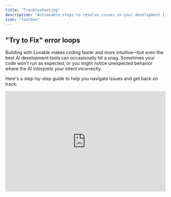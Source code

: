 ```yaml
---
title: "Troubleshooting"
description: "Actionable steps to resolve issues in your development lifecycle."
icon: "toolbox"
---
```


## "Try to Fix" error loops

Building with Lovable makes coding faster and more intuitive—but even the best AI development tools can occasionally hit a snag. Sometimes your code won't run as expected, or you might notice unexpected behavior where the AI interprets your intent incorrectly.

Here's a step-by-step guide to help you navigate issues and get back on track:

<iframe width="100%" height="315" src="https://www.youtube.com/embed/0W8bsbHh2p8?si=p4kWhkdu0PEbgGXm" title="YouTube video player" frameborder="0" allow="accelerometer; autoplay; clipboard-write; encrypted-media; gyroscope; picture-in-picture; web-share" referrerpolicy="strict-origin-when-cross-origin" allowfullscreen />

<Steps>
  <Step title="Use the Try to Fix Button First">
    Click the **Try to Fix** button when an error shows up. Lovable will scan your logs, detect the issue, and attempt a quick fix. It's your fastest first move. If that doesn't work, it's time to dig deeper.
  </Step>
  <Step title="Diagnose Unexpected Behavior">
    Your code may run without errors but not behave as intended. That's **unexpected behavior**—harder to spot and harder to fix. Try this:

    - **Review your original prompt** to confirm your instructions.
    - **Break it down**: Check individual components and logic.
    - **Add visuals**: Use screenshots to clarify what went wrong.
  </Step>
  <Step title="Write More Effective Prompts">
    Clear, structured prompts lead to better results. Use this format:

    1. **Project Overview** – What are you building?
    2. **Page Structure** – List key pages/components.
    3. **Navigation Logic** – Describe user flow.
    4. **Visual Aids** – Upload wireframes or screenshots.
    5. **Implementation Steps** – Lay out the build order.
  </Step>
  <Step title="Build in Logical Order">
    Structure matters. Follow this recommended flow:

    1. Create layout and pages.
    2. Connect Supabase or your backend.
    3. Set up authentication and user roles.
    4. Plan and organize feature logic.
    5. Prompt Lovable to implement features.
  </Step>
  <Step title="Use Chat-Only Mode for Clarity">
    When unsure, switch to **Chat-Only Mode**:

    - Ask Lovable to **analyze your project state**.
    - Request a **recap of attempted solutions**.
    - Prompt for **new directions** to solve persistent problems.
  </Step>
  <Step title="If You're Still Stuck: Advanced Tactics">
    Still no luck? Try this:

    - **Be exact** – Describe the bug and your expectations clearly.
    - **Use images** – Screenshots or videos help illustrate problems.
    - **Ask directly** – "What else can we try?"
    - **Rollback** – Restore to a working version and rebuild incrementally.
  </Step>
</Steps>

## What's Going Wrong? Common Troubleshooting Areas

Troubleshooting generally falls into these categories:

1. **UI or Layout Glitches**
2. **API or Backend Issues**
3. **Prompt Misinterpretations**
4. **AI Unresponsiveness or Misbehavior**
5. **Platform or Integration Errors**

Use the accordions below to identify specific issues and actions:

### General issues

<AccordionGroup>
  <Accordion title="Need a fast diagnosis?">
    Jump into Chat-Only Mode and type: "Something's off. Can you walk me through what's happening and what you've tried?"
  </Accordion>
  <Accordion title="UI or Layout Problems">
    - Check component hierarchy and styles.
    - Use screenshots to explain visual bugs.
    - Prompt Lovable with: "Why is this element misaligned? Fix it."
  </Accordion>
  <Accordion title="API & Backend Issues">
    - Ensure your API schema is current.
    - Validate environment variables and credentials.
    - Ask Lovable: "What methods are being used in this call?"
  </Accordion>
  <Accordion title="When completely stuck">
    - Prompt: "Take a step back. Analyze the error and suggest a different approach."
    - Break the task into smaller parts.
    - Use the revert button if errors persist.
  </Accordion>
  <Accordion title="Loading errors">
    This should not happen. 

    #### **Common Loading Issues**

    - **Infinite loading:** The project gets stuck in a loading state
    - **Preview not updating:** Changes don't appear in the preview window
    - **Error screen:** Red error messages appear instead of your app
    - **Blank screen:** The preview window shows nothing

    #### **Troubleshooting Steps**

    1. Refresh the browser window and try again
    2. Check for console errors (use Dev Mode)
    3. Look for syntax errors in your code
    4. Check if your app has an infinite loop
    5. Ensure your index file exports a valid React component
    6. Make sure your app has a proper routing configuration

    **Quick fix for blank screens:**

    <Info>
      Often, a blank screen is caused by an error in your root component or routing configuration. Check for errors in your console and fix any syntax or import issues.
    </Info>
    Please report it to the support team.
  </Accordion>
  <Accordion title="Code sandbox error">
    This should not happen. Please report it to the support team.
  </Accordion>
  <Accordion title="Not found preview or spinning up sandbox">
    Try a hard refresh. If unresolved, contact support.
  </Accordion>
  <Accordion title="Message count exceeded">
    #### **About Message Count Limits**

    Lovable's free tier has a message limit. When you exceed this limit, you'll need to upgrade or wait for the next cycle.

    #### **Solutions**

    - Upgrade to a paid plan for increased message allowance
    - Wait until your message count resets for the next period
    - Optimize your prompts to be more efficient (fewer but more specific requests)
    - Use the "Continue working on this" button instead of starting new messages

    **Pro tip: Build errors don't count toward your message limit\!**

    When Lovable encounters a build error in your project, that message won't be counted against your limits.
  </Accordion>
  <Accordion title="Build Failures">
    #### **Common Build Errors**

    - **Module not found:** Missing imports or incorrect file paths
    - **Syntax errors:** Invalid JavaScript or TypeScript code
    - **Type errors:** Type mismatches in TypeScript
    - **Dependency conflicts:** Incompatible package versions
    - **Memory issues:** Build process exceeds available memory

    #### **How to Fix Build Failures**

    1. Read the error message carefully to identify the root cause
    2. Check file paths and import statements for typos
    3. Verify that all required dependencies are installed
    4. Ensure TypeScript types are correct
    5. Look for missing closing tags in JSX
    6. Check for circular dependencies
    7. Simplify complex components that might cause memory issues

    **Build debugging tip:**

    <Tip>
      When you encounter a build error, try to isolate the problem by commenting out sections of code and gradually adding them back until you identify the problematic part.
    </Tip>
  </Accordion>
  <Accordion title="Typescript Errors">
    #### **Common TypeScript Errors**

    - **Type 'X' is not assignable to type 'Y'**
    - **Property 'X' does not exist on type 'Y'**
    - **Cannot find name 'X'**
    - **No overload matches this call**
    - **Type 'X' is missing the following properties from type 'Y'**

    #### **Fixing TypeScript Errors**

    1. Understand the expected type from the error message
    2. Check your variable types against interface or type definitions
    3. Use proper type assertions when needed (but avoid `any`)
    4. Create or update interface definitions for your data structures
    5. Use TypeScript's utility types like `Partial<T>` or `Pick<T, K>`
    6. Ensure imported types are accessible and correctly referenced

    #### **TypeScript Tips**

    - Use explicit return types for functions to catch errors early
    - Prefer interfaces for object types that can be extended
    - Use type aliases for complex types or unions
    - Avoid using `any` as it defeats the purpose of TypeScript
    - Consider using `unknown` instead of `any` for better type safety
  </Accordion>
  <Accordion title="React & JSX Errors">
    #### **Common React & JSX Errors**

    - **Adjacent JSX elements must be wrapped in an enclosing tag**
    - **React Hook "X" is called conditionally**
    - **Invalid hook call**
    - **Each child in a list should have a unique "key" prop**
    - **Cannot update a component while rendering a different component**
    - **Too many re-renders**

    #### **How to Fix React & JSX Errors**

    1. Wrap adjacent JSX elements in a fragment (`<></>`)
    2. Don't call hooks inside conditions, loops, or nested functions
    3. Ensure hooks are only called in React function components or custom hooks
    4. Add unique keys to elements in lists (not just index when possible)
    5. Move state updates out of render functions and into event handlers or effects
    6. Use callback functions in setState to avoid infinite render loops
    7. Check for missing closing tags in JSX elements

    **React debugging tip:**

    <Tip>
      When you see "Too many re-renders", look for event handlers that might be triggering state updates during render. Also check dependencies in useEffect hooks for potential infinite loops.
    </Tip>
  </Accordion>
  <Accordion title="Dependency Issues">
    #### **Common Dependency Problems**

    - **Module not found:** Package not installed or import path incorrect
    - **Version conflicts:** Incompatible versions of related packages
    - **Peer dependency warnings:** Missing or incompatible peer dependencies
    - **Duplicate packages:** Multiple versions of the same package
    - **Build errors:** Package doesn't support your environment

    #### **Solutions for Dependency Issues**

    1. Install missing packages using the `<lov-add-dependency>` command
    2. Check for typos in import statements
    3. Verify the package name and version in package.json
    4. Install peer dependencies when prompted
    5. Check for compatibility with your React and TypeScript versions
    6. Look for alternative packages if one doesn't work well

    #### **Working with shadcn/ui**

    Lovable comes with shadcn/ui pre-installed. Remember that:

    - shadcn/ui components are imported from `@/components/ui/`
    - You can use all components in the shadcn/ui documentation
    - Don't modify the shadcn/ui component files directly
    - Create wrapper components if you need custom behavior
  </Accordion>
  <Accordion title="Page Navigation">
    #### **Common Navigation Problems**

    - **Page not found:** Routes not properly configured
    - **Navigation fails:** Links not working correctly
    - **Full page reloads:** Using `<a>` instead of React Router's `<Link>`
    - **Parameters not accessible:** Route params not being extracted
    - **Nested routes issues:** Problems with nested route definitions

    #### **How to Fix Navigation Issues**

    1. Verify that all routes are correctly defined in your router configuration
    2. Use `<Link>` from react-router-dom instead of `<a>` tags
    3. Check path spellings in your route definitions
    4. For dynamic routes, ensure parameters are correctly defined with `:paramName`
    5. Use `useParams()` to access route parameters
    6. For programmatic navigation, use `useNavigate()` hook

    #### **Navigation Best Practices**

    - Organize routes logically based on your application structure
    - Consider using lazy loading for routes to improve performance
    - Add proper error handling for invalid routes (404 pages)
    - Use `useLocation()` to read query parameters
    - Implement route guards for protected routes if needed
  </Accordion>
</AccordionGroup>

### AI Reliability

<AccordionGroup>
  <Accordion title="Avoiding AI mistakes in prompt engineering">
    - Keep prompts clear and structured.
    - Use reverse meta prompting.
    - Test in Chat-Only Mode before applying big changes.
  </Accordion>
  <Accordion title="AI not responding">
    This shouldn't happen. Please report it to the support team.
  </Accordion>
  <Accordion title="Persistent Fix error loops">
    Adjust your prompt to help the AI understand your goal or ask for step-by-step debugging help.
  </Accordion>
  <Accordion title="Refactor broke everything">
    Make small, incremental changes. If the issue persists, roll back to a stable version or debug in chat.
  </Accordion>
  <Accordion title="Error loops, hallucinations, or broken logic">
    Revert to a stable version and provide more context in your next prompt. Use visual editor or attach a knowledge file.
  </Accordion>
  <Accordion title="AI not doing changes">
    The AI might be editing the wrong files or misinterpreting. Be very specific or edit manually.
  </Accordion>
  <Accordion title="Chat mode not responding or incomplete">
    This was fixed by engineering. Please report if it happens again.
  </Accordion>
  <Accordion title="Unexpected Crashes, Errors, or Loops">
    - Don't retry the same prompt. Simplify or rephrase.
    - Ask: "What fixes have we already tried?"
    - Rebuild from a previous working state.
  </Accordion>
</AccordionGroup>

### Core functionalities

<AccordionGroup>
  <Accordion title="Preview is white">
    - Likely a runtime error. Check browser console logs.
    - Use chat to troubleshoot.
    - Try a hard refresh or revert.
  </Accordion>
  <Accordion title="Rollback fails">
    Report to the support team if you can't revert your project.
  </Accordion>
  <Accordion title="Unpublish or deactivate projects">
    This action isn't currently supported.
  </Accordion>
  <Accordion title="Kicked out of project">
    This issue has been resolved. Report it if it recurs.
  </Accordion>
  <Accordion title="Remix doesn't work (no Supabase connection)">
    Shouldn't happen. Contact support.
  </Accordion>
  <Accordion title="Loading profile error">
    Shouldn't happen. Report to the support team.
  </Accordion>
  <Accordion title="Email unsubscribe not working">
    This is a serious issue likely related to our email provider. Contact support immediately.
  </Accordion>
  <Accordion title="Unexpected logout or access loss">
    Reach out to support directly.
  </Accordion>
  <Accordion title="Challenges with larger projects">
    - Break up large changes into smaller steps.
    - Restart your browser if it slows down.
    - If it persists, report your use case to support.
  </Accordion>
  <Accordion title="Console Access">
    #### **Using the Console for Debugging**

    - **Accessing the console:** Right-click → Inspect → Console tab
    - **Viewing errors:** Red error messages in the console
    - **Adding console logs:** Use `console.log()`, `console.error()`, etc.
    - **Filtering messages:** Use the dropdown filters in the console panel

    #### **Effective Console Debugging**

    1. Log variable values at different points in your code
    2. Use `console.table()` for displaying arrays or objects
    3. Group related logs with `console.group()` and `console.groupEnd()`
    4. Use `console.trace()` to show the call stack
    5. Set breakpoints by clicking line numbers in the Sources tab
    6. Watch expressions by adding them in the Watch panel

    #### **Console Tips for React**

    - Install React Developer Tools for component inspection
    - Log component props and state to debug rendering issues
    - Use conditional breakpoints for specific scenarios
    - Check for React-specific warnings and errors
    - Monitor network requests in the Network tab

    **Debugging Tip:**

    Use `console.log({variableName})` instead of `console.log(variableName)` to see both the variable name and value in the console.
  </Accordion>
  <Accordion title="Memory Issues">
    #### **Common Memory Problems**

    - **Memory leaks:** Resources not being properly released
    - **High CPU usage:** Excessive processing or infinite loops
    - **Slow performance:** Inefficient code or large data structures
    - **Page crashes:** Out of memory errors
    - **Growing memory usage:** Memory increasing over time

    #### **Identifying Memory Issues**

    1. Use Chrome DevTools Memory tab to create heap snapshots
    2. Monitor memory usage in Performance tab
    3. Look for components that don't unmount properly
    4. Check for event listeners that aren't removed
    5. Identify large data structures that could be optimized

    #### **Fixing Memory Leaks**

    - Clean up event listeners in `useEffect` return functions
    - Cancel fetch requests when components unmount
    - Unsubscribe from subscriptions (observables, WebSockets)
    - Clear intervals and timeouts when no longer needed
    - Avoid creating functions inside render that create closures over large data
    - Use `useMemo` and `useCallback` to prevent unnecessary recreations

    **Memory optimization tip:**

    <Tip>
      For large lists, consider implementing virtualization (using libraries like react-window or react-virtualized) to render only visible items instead of the entire list at once.
    </Tip>
  </Accordion>
  <Accordion title="Browser Compatibility">
    #### **Common Browser Compatibility Issues**

    - **Different rendering:** CSS behaves differently across browsers
    - **Missing features:** Modern JavaScript features not supported in older browsers
    - **Browser-specific bugs:** Issues unique to certain browsers
    - **Mobile quirks:** Problems specific to mobile browsers
    - **Input handling differences:** Form elements behave differently

    #### **Ensuring Cross-Browser Compatibility**

    1. Use Babel to transpile modern JavaScript for older browsers
    2. Include polyfills for missing browser features
    3. Leverage CSS prefixes or use a tool like Autoprefixer
    4. Test on multiple browsers (Chrome, Firefox, Safari, Edge)
    5. Use feature detection instead of browser detection
    6. Follow web standards and avoid browser-specific hacks

    #### **Tools for Browser Compatibility**

    - [**caniuse.com**](http://caniuse.com)**:** Check feature support across browsers
    - **BrowserStack:** Test on multiple browsers and devices
    - **Autoprefixer:** Automatically add vendor prefixes to CSS
    - **@babel/preset-env:** Target specific browser versions
    - **core-js:** Polyfills for modern JavaScript features

    <Tip>
      Instead of supporting very old browsers, consider implementing a browser detection system that shows a friendly message to users on unsupported browsers, directing them to upgrade.
    </Tip>
  </Accordion>
  <Accordion title="Infinite Re-render Loops">
    #### **Common Causes of Infinite Loops**

    - **Missing dependency array:** `useEffect` without dependencies
    - **State updates in render:** Calling setState during render phase
    - **State updates in useEffect:** Without proper dependency control
    - **Mutable references:** Modifying objects or arrays directly
    - **Props changing in parent:** Child component updates causing parent re-renders

    #### **How to Fix Infinite Loops**

    1. Ensure `useEffect` has a proper dependency array
    2. Use `useCallback` for functions passed as props
    3. Add conditional checks before setting state
    4. Use functional updates for state based on previous values
    5. Check for object/array stability with `useMemo`
    6. Use `React.memo` to prevent unnecessary re-renders

    #### **Debugging Infinite Loops**

    - Add console logs to track component renders
    - Use React DevTools to profile renders
    - Check for "Maximum update depth exceeded" error messages
    - Set breakpoints in Chrome DevTools
    - Look for rapidly increasing memory usage

    **Common infinite loop pattern:**

    `useEffect(() => { setData(newData); // This will cause a re-render }, [someValue]); // If someValue changes on every render, you get an infinite loop`
  </Accordion>
  <Accordion title="Responsive Design Problems">
    #### **Common Responsive Design Challenges**

    - **Layout breaks on mobile:** Elements overlap or overflow
    - **Text scaling issues:** Font sizes too large or small on different screens
    - **Image sizing problems:** Images not properly scaling
    - **Touch targets too small:** Buttons or links difficult to tap on mobile
    - **Content overflow:** Content extending beyond viewport
    - **Media query issues:** Breakpoints not working as expected

    #### **Responsive Design Best Practices**

    1. Use mobile-first approach (design for mobile, then expand)
    2. Implement fluid layouts with flexbox and grid
    3. Use relative units (%, em, rem) instead of fixed pixels
    4. Set appropriate viewport meta tag
    5. Test designs across multiple screen sizes
    6. Use responsive images with proper sizing
    7. Ensure touch targets are at least 44x44px for mobile

    #### **Tailwind CSS for Responsive Design**

    Tailwind makes responsive design easier with its breakpoint prefixes:

    - `sm:` - small screens (640px and up)
    - `md:` - medium screens (768px and up)
    - `lg:` - large screens (1024px and up)
    - `xl:` - extra large screens (1280px and up)
    - `2xl:` - 2x extra large screens (1536px and up)

    Example of responsive layout with Tailwind:

    ```
    <div className="grid grid-cols-1 md:grid-cols-2 lg:grid-cols-3 gap-4">
      <div className="p-4 bg-white rounded shadow">Item 1</div>
      <div className="p-4 bg-white rounded shadow">Item 2</div>
      <div className="p-4 bg-white rounded shadow">Item 3</div>
    </div>
    ```

    <Tip>
      Use Chrome DevTools Device Mode (toggle device toolbar) to quickly test your design on different device sizes and orientations.
    </Tip>
  </Accordion>
</AccordionGroup>

### Domain Issues

<AccordionGroup>
  <Accordion title="Custom Domain Setup">
    To connect your custom domain to your Lovable app:

    1. Navigate to Project → Settings → Domains in Lovable
    2. Click "Add Domain" and enter your domain name
    3. Update your DNS settings as instructed
    4. Wait for DNS propagation (can take up to 48 hours)

    <Info>
      Custom domain functionality requires a paid Lovable plan.
    </Info>
  </Accordion>
  <Accordion title="DNS Configuration">
    Example DNS settings for your domain registrar:

    ```
    # For apex domain (example.com):
    Type: A
    Name: @
    Value: 76.76.21.21
    
    # For www subdomain:
    Type: CNAME
    Name: www
    Value: yourapp.lovable.app
    ```

    #### **DNS Settings Explanation:**

    - **A Record:** Points your root domain to Lovable's IP address
    - **CNAME Record:** Creates an alias from www to your Lovable app
    - **TTL (Time-to-Live):** Set to 3600 (1 hour) or lower for faster propagation

    #### **DNS Verification:**

    To verify your DNS settings are correct, you can use:

    - [**<u>DNSChecker.org</u>**](https://dnschecker.org/)
    - [**<u>MXToolbox</u>**](https://mxtoolbox.com/)
    - Command line: `dig example.com` or `nslookup example.com`
  </Accordion>
  <Accordion title="Common Domain Issues">
    If your custom domain isn't working:

    - Verify DNS settings are configured exactly as specified
    - Check if your domain has DNSSEC enabled (might cause issues)
    - Use a DNS lookup tool to verify your records have propagated
    - Clear your browser cache or try in incognito mode
    - Wait at least 24-48 hours for DNS changes to fully propagate
    - Ensure your domain is properly verified in the Lovable dashboard
    - Check if your domain registrar has extra security features blocking the transfer

    #### **Troubleshooting Steps:**

    1. Verify your domain is active and not expired
    2. Check for conflicting DNS records
    3. Temporarily disable DNSSEC if you're having issues
    4. Ensure no domain forwarding is enabled at your registrar
    5. Try accessing your site from a different network
  </Accordion>
  <Accordion title="SSL Certificate Issues">
    Lovable automatically provisions SSL certificates for custom domains. If you're experiencing SSL issues:

    - Ensure your DNS is properly configured
    - Check if your domain has CAA records that might restrict certificate issuance
    - Wait up to 24 hours for the certificate to be issued
    - Verify your browser isn't caching an old certificate
    - Check for certificate transparency logs to see if a certificate was issued
    - Contact Lovable support if issues persist

    #### **Common SSL Errors:**

    - **ERR_CERT_COMMON_NAME_INVALID:** Domain doesn't match certificate
    - **ERR_CERT_AUTHORITY_INVALID:** Certificate not trusted by browser
    - **SEC_ERROR_UNKNOWN_ISSUER:** Certificate issuer unknown
    - **SSL_ERROR_BAD_CERT_DOMAIN:** Domain doesn't match certificate

    <Info>
      \*\*SSL Security Note: \*\*Lovable uses Let's Encrypt to provision SSL certificates. These certificates are valid for 90 days and are automatically renewed.
    </Info>
  </Accordion>
  <Accordion title="Working with Subdomains">
    To set up subdomains for your Lovable app:

    #### **Option 1: Direct Subdomain Configuration**

    1. Navigate to Project → Settings → Domains
    2. Click "Add Domain" and enter your subdomain (e.g., [app.example.com](http://app.example.com))
    3. Add a CNAME record at your DNS provider:

    ```
    Type: CNAME
    Name: app
    Value: yourapp.lovable.app
    ```

    #### **Option 2: Wildcard Subdomain**

    To support multiple subdomains with one configuration:

    ```
    Type: CNAME
    Name: *
    Value: yourapp.lovable.app
    ```

    Note: Wildcard CNAME records might not be supported by all DNS providers.

    #### **Subdomain Best Practices:**

    - Use consistent naming conventions ([app.example.com](http://app.example.com), [api.example.com](http://api.example.com))
    - Consider using subdomains for different environments ([staging.example.com](http://staging.example.com))
    - Remember each subdomain needs its own SSL certificate, which Lovable handles automatically
  </Accordion>
  <Accordion title="Deployment Process">
    To deploy your Lovable app:

    1. Click the "Publish" button in the top-right corner
    2. Wait for the build process to complete
    3. Your app will be available at [yourapp.lovable.app](http://yourapp.lovable.app)
    4. Review deployment logs for any issues

    #### **Deployment Strategies:**

    - **Preview Deployments:** Test your app before publishing to production
    - **Automatic Deployments:** Configure your project to deploy automatically on Git changes
    - **Rollbacks:** Revert to previous versions if needed
  </Accordion>
  <Accordion title="Deployment Failed">
    If your deployment fails:

    1. Check the deployment logs for specific errors
    2. Fix any code issues identified in the logs
    3. Ensure all environment variables are properly set
    4. Verify all required API keys are valid
    5. Check for missing dependencies
    6. Try deploying an earlier working version
    7. Resolve any build-time errors before deploying again

    #### **Common Deployment Errors:**

    - **Module not found:** Missing dependency or import
    - **Build timeout:** Build process taking too long
    - **Memory limit exceeded:** Build requires more resources than available
    - **Environment variable issues:** Missing or incorrectly formatted variables
  </Accordion>
  <Accordion title="Removing Lovable Badge">
    To remove the Lovable badge from your deployed app:

    1. Go to Project Settings
    2. Find "Show Lovable Badge" option
    3. Toggle it off (requires paid plan)
    4. Redeploy your application

    <Info>
      The badge removal option is available on all paid plans. If you don't see this option, make sure your billing is up to date.
    </Info>
  </Accordion>
  <Accordion title="Deployment Limits">
    Be aware of these deployment limitations:

    - Free plan: Limited to 3 projects with public visibility
    - Paid plans: Access to private deployments and more projects
    - Bandwidth limits apply based on your plan
    - Custom domains only available on paid plans
    - Build time limits may apply to complex projects

    #### **Resource Limitations:**

    - **Build Time:** Maximum build duration is 15 minutes
    - **Memory:** Builds are limited to 4GB of RAM
    - **Bundle Size:** Maximum bundle size depends on your plan
    - **API Rate Limits:** Rate limits apply to API calls
  </Accordion>
  <Accordion title="Custom Configuration Options">
    #### **Environment Variables**

    Configure different variables for development and production:

    - Development variables: Used in the Lovable editor
    - Production variables: Used in deployed applications
    - Secret variables: Encrypted and only accessible server-side

    #### **Custom Headers**

    Add custom HTTP headers to your deployed application:

    ```json
    // Example headers configuration
    {
      "headers": [
        {
          "source": "/(.*)",
          "headers": [
            {
              "key": "X-Content-Type-Options",
              "value": "nosniff"
            },
            {
              "key": "X-Frame-Options",
              "value": "DENY"
            },
            {
              "key": "Content-Security-Policy",
              "value": "default-src 'self'; script-src 'self' 'unsafe-inline'"
            }
          ]
        }
      ]
    }
    ```

    #### **Caching Strategies**

    Configure caching for optimal performance:

    - Static assets: Cached for extended periods
    - API responses: Configure cache-control headers
    - HTML pages: Typically shorter cache times
  </Accordion>
  <Accordion title="Performance Optimization">
    Improve your Lovable app's performance:

    - Optimize image sizes and use next-gen formats (WebP)
    - Implement lazy loading for images and components
    - Minimize JavaScript bundle size with code splitting
    - Enable text compression
    - Reduce third-party script usage
    - Use efficient CSS (avoid large frameworks)

    #### **Code Optimization:**

    ```
    // Before: Importing entire library
    import lodash from 'lodash';
    
    // After: Import only what you need
    import debounce from 'lodash/debounce';
    
    // Before: Loading everything eagerly
    import HeavyComponent from './HeavyComponent';
    
    // After: Using lazy loading
    import { lazy, Suspense } from 'react';
    const HeavyComponent = lazy(() => import('./HeavyComponent'));
    
    // Usage with suspense
    <Suspense fallback={<Spinner />}>
      <HeavyComponent />
    </Suspense>
    ```
  </Accordion>
  <Accordion title="SEO Best Practices">
    Optimize your Lovable app for search engines:

    - Use semantic HTML elements (h1, nav, main, etc.)
    - Add proper page titles and meta descriptions
    - Implement Open Graph tags for social sharing
    - Create a sitemap.xml file
    - Ensure mobile responsiveness
    - Optimize for Core Web Vitals (loading, interactivity, visual stability)

    #### **Implementing Meta Tags:**

    ```
    <!-- Basic SEO tags -->
    <title>Your Page Title | Lovable App</title>
    <meta name="description" content="A detailed description of your page">
    <meta name="keywords" content="lovable, app, your keywords">
    
    <!-- Open Graph tags for social sharing -->
    <meta property="og:title" content="Your Page Title">
    <meta property="og:description" content="Description for social sharing">
    <meta property="og:image" content="https://yourapp.lovable.app/og-image.jpg">
    <meta property="og:url" content="https://yourapp.lovable.app/page">
    <meta property="og:type" content="website">
    
    <!-- Twitter Card tags -->
    <meta name="twitter:card" content="summary_large_image">
    <meta name="twitter:title" content="Your Page Title">
    <meta name="twitter:description" content="Description for Twitter">
    <meta name="twitter:image" content="https://yourapp.lovable.app/twitter-image.jpg">
    ```
  </Accordion>
  <Accordion title="Adding Analytics">
    Integrate analytics tools with your Lovable app:

    #### **Google Analytics Integration**

    ```
    // 1. Add the script to your index.html
    // 2. Create a custom hook for tracking events
    
    import { useEffect } from 'react';
    import { useLocation } from 'react-router-dom';
    
    export function useAnalytics() {
      const location = useLocation();
      
      // Track page views
      useEffect(() => {
        if (typeof window.gtag !== 'undefined') {
          window.gtag('config', 'G-XXXXXXXXXX', {
            page_path: location.pathname + location.search
          });
        }
      }, [location]);
      
      // Function to track custom events
      const trackEvent = (category, action, label, value) => {
        if (typeof window.gtag !== 'undefined') {
          window.gtag('event', action, {
            event_category: category,
            event_label: label,
            value: value
          });
        }
      };
      
      return { trackEvent };
    }
    ```

    #### **Other Analytics Options:**

    - **Plausible Analytics:** Privacy-friendly alternative
    - **Hotjar:** Heatmaps and user recordings
    - **Amplitude:** Product analytics
    - **Mixpanel:** Event-based user analytics

    <Warning>
      Ensure your analytics implementation complies with privacy regulations like GDPR and CCPA. Consider implementing a cookie consent banner if required.
    </Warning>
  </Accordion>
  <Accordion title="Asset Serving Strategy">
    Optimizing how your app serves static assets:

    - Use correct mime types for all assets
    - Implement proper cache control headers
    - Consider using a CDN for global distribution
    - Use compressed formats (WebP, AVIF) for images

    #### **Example Cache Control Strategy:**

    ```
    // Cache strategy by file type
    const cacheRules = {
      // Long-lived cache for hashed assets (1 year)
      'static/js/*.js': 'public, max-age=31536000, immutable',
      'static/css/*.css': 'public, max-age=31536000, immutable',
      'static/media/*': 'public, max-age=31536000, immutable',
      
      // Medium-term cache for images (1 week)
      'images/*': 'public, max-age=604800',
      
      // Short-term cache for frequently updated content (1 hour)
      'api/content/*': 'public, max-age=3600',
      
      // No cache for API responses
      'api/*': 'no-store, no-cache, must-revalidate'
    }
    ```

    #### **Best Practice**

    <Note>
      Use content hashing in your filenames (e.g., script.a1b2c3.js) to enable safe long-term caching. Hashed filenames change when content changes, ensuring users get the latest version.
    </Note>
  </Accordion>
  <Accordion title="URL Redirects and Rewrites">
    Implementing URL redirects and rewrites:

    #### **Common Redirect Use Cases:**

    - Redirecting old URLs to new ones
    - Enforcing HTTPS
    - Redirecting www to non-www (or vice versa)
    - Redirecting to a localized version of a page
    - Handling moved content

    ```
    // Example redirects configuration
    {
      "redirects": [
        { 
          "source": "/old-page", 
          "destination": "/new-page", 
          "permanent": true 
        },
        { 
          "source": "/blog/:slug", 
          "destination": "/articles/:slug", 
          "permanent": true 
        },
        { 
          "source": "/docs/:path*", 
          "destination": "https://docs.example.com/:path*", 
          "permanent": false 
        }
      ]
    }
    ```

    #### **URL Rewrites:**

    URL rewrites change the URL internally without redirecting the browser:

    ```
    // Example rewrites configuration
    {
      "rewrites": [
        { 
          "source": "/api/:path*", 
          "destination": "https://api.example.com/:path*" 
        },
        { 
          "source": "/shop/:category", 
          "destination": "/products?category=:category" 
        }
      ]
    }
    ```

    <Note>
      For SEO purposes, use 301 (permanent) redirects when content has moved permanently. This transfers link equity to the new URL.
    </Note>
  </Accordion>
  <Accordion title="Multi-tenant Setup">
    Implementing multi-tenant applications with custom domains:

    #### **Architecture Options:**

    1. **Subdomain-based:** Each tenant gets a subdomain ([tenant1.app.com](http://tenant1.app.com), [tenant2.app.com](http://tenant2.app.com))
    2. **Path-based:** Each tenant accessed via a path (app.com/tenant1, app.com/tenant2)
    3. **Domain-based:** Each tenant has their own domain ([tenant1.com](http://tenant1.com), [tenant2.com](http://tenant2.com))

    #### **Implementation Approach:**

    ```
    // Example tenant detection middleware
    // For a subdomain-based approach
    function getTenantFromRequest(req) {
      // Extract the subdomain from the hostname
      const hostname = req.headers.host;
      const subdomain = hostname.split('.')[0];
      
      // Skip extraction for www or non-tenant subdomains
      if (['www', 'app', 'api'].includes(subdomain)) {
        return null;
      }
      
      return subdomain;
    }
    
    // In your application logic
    const tenant = getTenantFromRequest(request);
    if (tenant) {
      // Load tenant-specific configuration
      const tenantConfig = await loadTenantConfig(tenant);
      
      // Apply tenant-specific theme, data, etc.
      applyTenantConfiguration(tenantConfig);
    }
    ```

    #### **DNS Configuration for Multi-tenancy:**

    ```
    # For subdomain-based multi-tenancy:
    # 1. Set up a wildcard DNS record
    Type: CNAME
    Name: *
    Value: yourapp.lovable.app
    
    # 2. Specific tenant subdomains (optional, if you need to override)
    Type: CNAME
    Name: tenant1
    Value: yourapp.lovable.app
    ```

    <Note>
      Store tenant configurations in a database with caching for performance. Include tenant-specific theme settings, feature flags, and custom domain mappings.
    </Note>
  </Accordion>
  <Accordion title="Deploying to Netlify & Vercel">
    #### **Common Deployment Problems**

    - **Build failures:** Check your build command and Node.js version
    - **404 errors:** Configure redirects for Single Page Applications
    - **Environment variables:** Set them in the hosting platform's dashboard
    - **API routes not working:** Verify serverless function configuration
    - **CORS issues:** Configure proper headers for API requests

    #### **Netlify Configuration**

    1. Create a `netlify.toml` file in your project root
    2. Configure build settings: `npm run build` or `yarn build`
    3. Set the publish directory to `dist` for Vite projects
    4. Add redirects for SPA routing
    5. Configure environment variables in the Netlify dashboard

    #### **Vercel Configuration**

    1. Create a `vercel.json` file if needed (often automatic)
    2. Use the Vercel dashboard to configure build settings
    3. Set environment variables in the Vercel dashboard
    4. Optionally configure serverless functions
    5. Domain settings can be managed in the project settings

    #### **Troubleshooting Deployment**

    - Check deployment logs for specific error messages
    - Verify that your project builds locally before deploying
    - Test with `NODE_ENV=production` locally
    - Check for case sensitivity issues in imports (critical for Linux servers)
    - Ensure all dependencies are properly specified in package.json
    - Consider using the hosting provider's CLI for better debugging

    #### **SPA Routing Configuration**

    For Netlify (`netlify.toml`):

    ```
    [[redirects]]
      from = "/*"
      to = "/index.html"
      status = 200
    ```

    For Vercel (`vercel.json`):

    ```
    {
      "rewrites": [
        { "source": "/(.*)", "destination": "/index.html" }
      ]
    }
    ```
  </Accordion>
  <Accordion title="Build issues during deployment">
    #### **Common Deployment Build Errors**

    - **Environment differences:** Code works locally but fails in deployment
    - **Memory limits:** Build process exceeds hosting platform limits
    - **Missing dependencies:** Dependencies not installed during build
    - **Node version mismatch:** Different Node.js version in deployment
    - **Case sensitivity:** File paths that work on Windows fail on Linux

    #### **How to Fix Deployment Build Issues**

    1. Check deployment logs for specific error messages
    2. Specify Node.js version in `.nvmrc` or hosting configuration
    3. Verify all dependencies are in package.json, not just devDependencies
    4. Be consistent with file naming and capitalization
    5. Reduce build complexity for memory-intensive processes
    6. Set appropriate build timeout values if supported

    #### **Environment-Specific Configuration**

    - Use environment variables for configuration that differs between environments
    - Consider using `.env.production` for production-specific values
    - Check if your APIs require different URLs in production
    - Use relative paths when possible to avoid path issues
    - Test your build in a CI environment before deployment

    **Pro tip for deployment testing:**

    Run `npm run build && npm run preview` locally to simulate a production environment before deploying.
  </Accordion>
</AccordionGroup>

### Supabase issues

<AccordionGroup>
  <Accordion title="Error with Edge Functions">
    - **l Scope:** Use the principle of least privilege for all credentials

    When using Lovable with Supabase, always store sensitive API keys as Supabase Edge Function secrets rather than environment variables or in source code.
  </Accordion>
  <Accordion title="Setting Environment Variables">
    Double-check syntax and variable names. See the [Supabase docs](https://supabase.com/docs).
  </Accordion>
  <Accordion title="Supabase connection is lost">
    Disconnect and reconnect. Might be caused by an integration update.
  </Accordion>
  <Accordion title="Remix does not work with Supabase">
    Remixing is blocked for Supabase-connected projects for security reasons.
  </Accordion>
  <Accordion title="Project not found">
    Please report to support.
  </Accordion>
  <Accordion title="HTTP Fetch failures">
    Usually means a backend server isn't responding. Use chat mode to debug.
  </Accordion>
  <Accordion title="Stream interrupted">
    Likely due to invalid credentials. Engineering is working on a fix.
  </Accordion>
  <Accordion title="Role-Based Security (RLS) in Supabase">
    ### **RLS Basics**

    Row Level Security (RLS) allows you to control which rows users can access in your Supabase tables. Without proper RLS policies:

    - Your data may be unprotected and accessible to anyone
    - Or users might be unable to access data they should see

    If RLS is enabled:

    - Define clear access policies.
    - Test via Supabase SQL editor.
    - Ensure users are authenticated.

    ### **Enabling RLS on Tables**

    How to enable RLS on your Supabase tables:

    1. Go to the Supabase dashboard and select your project
    2. Navigate to **Table Editor** in the left sidebar
    3. Select the table you want to secure
    4. Click on **Authentication** tab
    5. Toggle **Enable RLS** to ON
    6. Create policies to define access rules (without policies, no access is granted)

    It's recommended to enable RLS on all tables from the beginning of your project development.

    ### **Common RLS Issues**

    ### 

    If you're experiencing data access problems:

    - **No Data Returned:** RLS might be too restrictive
    - **Security Concerns:** RLS might be too permissive
    - **Errors When Inserting:** Check your INSERT policies
    - **Auth Issues:** Ensure the user is properly authenticated
    - **Unexpected Access:** Anonymous users might have unintended access

    ### **Troubleshooting auth.uid() Issues**

    If your RLS policies using auth.uid() aren't working as expected:

    - **User Not Authenticated:** Verify that the user is properly signed in
    - **JWT Token Issues:** Check if the JWT token is being correctly passed to Supabase
    - **Column Type Mismatch:** Ensure your user_id column type matches the auth.uid() type (typically UUID)
    - **Case Sensitivity:** UUID comparisons should be case-sensitive
    - **Incorrect Column Name:** Double-check that the column name in your policy matches the database

    A common issue is comparing auth.uid() to a user_id stored as text when auth.uid() returns a UUID. Ensure type consistency.

    ### **Example RLS Policies**

    Here are common RLS policy patterns:

    ```
    -- Allow users to read only their own data
    CREATE POLICY "Users can view their own data" ON "profiles"
      FOR SELECT
      USING (auth.uid() = user_id);
    
    -- Allow authenticated users to insert their own data
    CREATE POLICY "Users can insert their own data" ON "profiles"
      FOR INSERT
      WITH CHECK (auth.uid() = user_id);
    
    -- Allow public access to certain data
    CREATE POLICY "Public access to published posts" ON "posts"
      FOR SELECT
      USING (is_published = true);
    ```

    ### **Testing RLS Policies**

    How to verify your RLS policies are working correctly:

    1. Use the Supabase dashboard to test policies with different roles
    2. Create test users and verify access patterns
    3. Log SQL errors from your Lovable app for debugging
    4. Test both authenticated and anonymous access

    #### **Best Practice**

    Always enable RLS on all tables and explicitly create policies for access patterns. Start with restrictive policies and gradually open them up as needed.

    ### **Advanced RLS Techniques**

    Advanced RLS patterns for Lovable projects

    ### **Role-Based Access**

    Implementing role-based permissions with RLS:

    ```
    -- Create a view to get user roles
    CREATE OR REPLACE FUNCTION get_user_role()
    RETURNS TEXT AS $$
      SELECT role FROM user_roles WHERE user_id = auth.uid()
    $$ LANGUAGE SQL;
    
    -- Policy that checks user role
    CREATE POLICY "Admins can do anything" ON "documents"
      USING (get_user_role() = 'admin');
    ```

    ### **Team/Organization Access**

    Allowing users to access team resources:

    ```
    -- Allow access to team members
    CREATE POLICY "Team members can view" ON "team_documents"
      FOR SELECT
      USING (
        auth.uid() IN (
          SELECT user_id FROM team_members 
          WHERE team_id = team_documents.team_id
        )
      );
    ```

    ### **RLS Performance Considerations**

    Be aware of these performance aspects when using RLS:

    - Complex policies can slow down queries
    - Joins in policies can be particularly expensive
    - Consider indexing columns used in RLS conditions
    - For large tables, consider materialized views or other optimizations

    ### **Working with Complex Policy Requirements**

    Solutions for advanced access control scenarios:

    - **Multiple Conditions:** Combine conditions with AND/OR operators
    - **Hierarchical Access:** Use recursive queries or path enumeration patterns
    - **Temporary Access:** Implement time-based conditions (e.g., expiry dates)
    - **Delegated Permissions:** Create sharing mechanisms with junction tables
    - **Row-Level Ownership Transfer:** Consider triggers to maintain ownership history

    For very complex access patterns, consider using database functions to encapsulate the logic and make your policies more readable.

    ### **Multi-Tenant RLS Strategies**

    Implementing secure multi-tenant data access:

    - **Tenant Isolation:** Include tenant_id in all tables requiring isolation
    - **Shared Tables:** Define which tables should be shared vs. tenant-specific
    - **Cross-Tenant Access:** Implement explicit sharing mechanisms when needed
    - **Tenant Hierarchy:** Consider parent-child relationships between organizations
    - **User-Tenant Association:** Track which tenants each user belongs to

    ```
    -- Basic multi-tenant RLS policy
    CREATE POLICY "Tenant isolation" ON "tenant_data"
      USING (
        tenant_id IN (
          SELECT tenant_id FROM tenant_members
          WHERE user_id = auth.uid()
        )
      );
    ```

    Consider using database schemas for complete tenant isolation if your application requires strict separation.

    ### **Debugging RLS Issues**

    Tips for troubleshooting complex RLS problems:

    1. Temporarily disable RLS to verify it's the source of the issue
    2. Add logging to track SQL queries and auth states
    3. Test simpler policies first, then add complexity
    4. Verify that auth.uid() is returning the expected values
    5. Use the Supabase dashboard's policy tester to validate policies

    #### **Common Pitfall**

    A frequent issue is enabling RLS on a table but forgetting to create any policies. This results in no access to the table's data, as the default behavior is to deny all access when RLS is enabled.

    ### **JWT Claims and Authentication**

    Using JWT claims for enhanced security

    ### **Understanding JWT Claims**

    JWTs (JSON Web Tokens) contain claims that can be used in RLS policies:

    - Standard claims like subject (sub), issuer (iss), expiration (exp)
    - Custom claims for roles, permissions, or user attributes
    - Claims are verified by Supabase before being used in RLS

    ### **Accessing JWT Data in RLS**

    Examples of accessing JWT claim data in RLS policies:

    ```
    -- Access the user's ID (UUID)
    auth.uid()
    
    -- Check if the user has a specific role
    auth.jwt() ->> 'role' = 'admin'
    
    -- Access custom claims
    auth.jwt() ->> 'custom_claim' = 'value'
    
    -- Check if user is authenticated at all
    auth.role() = 'authenticated'
    ```

    ### **Working with Custom Claims**

    Setting and using custom claims in Supabase:

    1. Create or update claims during authentication or user actions
    2. Use claims to store frequently needed user data
    3. Keep claims small to avoid large JWT tokens
    4. Update claims when relevant user data changes

    ```
    // Example: Setting custom claims during sign-in
    const { data, error } = await supabase.auth.signInWithPassword({
      email,
      password,
      options: {
        data: {
          role: 'admin',
          org_id: '123',
          permissions: ['read', 'write']
        }
      }
    });
    
    // Accessing those claims in RLS
    CREATE POLICY "Admin access" ON "documents"
      USING (auth.jwt() ->> 'role' = 'admin');
    ```

    Custom claims are useful for frequently accessed user attributes but should not replace proper database lookups for complex permissions.

    <AccordionGroup>
      <Accordion title="Common RLS Issues">
        If you're experiencing data access problems:

        - **No Data Returned:** RLS might be too restrictive
        - **Security Concerns:** RLS might be too permissive
        - **Errors When Inserting:** Check your INSERT policies
        - **Auth Issues:** Ensure the user is properly authenticated
        - **Unexpected Access:** Anonymous users might have unintended access
      </Accordion>
    </AccordionGroup>
  </Accordion>
  <Accordion title="Connecting Supabase">
    To connect your Lovable project to Supabase:

    1. Click the Supabase menu in the top right of the editor
    2. Select "Connect to Supabase"
    3. Follow the prompts to connect to your Supabase project
    4. Once connected, Lovable can see your tables, RLS policies, and functions
  </Accordion>
  <Accordion title="Troubleshooting Connection Issues">
    If you're having trouble connecting to Supabase:

    - **Project Not Found:** Verify you're selecting the correct Supabase project
    - **Authentication Errors:** Ensure you're logged into the correct Supabase account
    - **Permission Errors:** Check that you have admin/owner access to the Supabase project
    - **API Keys:** Verify your API keys are valid and have not expired
    - **Connection Timeouts:** Try again later or check your network connection

    Note: You need to be an owner or administrator of the Supabase project to connect it to Lovable.
  </Accordion>
  <Accordion title="Authentication Setup">
    Implementing Supabase authentication in Lovable:

    ```
    // Initialize the Supabase client
    import { createClient } from '@supabase/supabase-js'
    
    const supabaseUrl = import.meta.env.VITE_SUPABASE_URL
    const supabaseKey = import.meta.env.VITE_SUPABASE_ANON_KEY
    const supabase = createClient(supabaseUrl, supabaseKey)
    
    // Example authentication function
    async function signInWithEmail(email, password) {
      const { data, error } = await supabase.auth.signInWithPassword({
        email,
        password,
      })
      
      if (error) {
        console.error('Error signing in:', error.message)
        return null
      }
      
      return data.user
    }
    ```

    ### **Common Supabase Issues**

    Troubleshooting frequent Supabase integration problems:

    - **Connection Errors:** Verify your Supabase URL and API key are correct
    - **Auth Issues:** Check your auth configuration in the Supabase dashboard
    - **CORS Problems:** Ensure your site URL is added to Supabase allowed origins
    - **Data Access Denied:** Check your RLS policies (see RLS tab)
    - **Rate Limiting:** Consider optimizing your API calls or upgrading your Supabase plan

    <Warning>
      Never expose your Supabase service role key in client-side code. Only use the anon/public key for browser environments.
    </Warning>
  </Accordion>
  <Accordion title="Managing API Keys Securely">
    Best practices for handling Supabase API keys in Lovable:

    - **Environment Variables:** Store keys in Lovable's Project Settings → Environment Variables
    - **Client-Side Keys:** Only use the anon/public key in browser code (prefixed with VITE\_)
    - **Service Role Key:** Never expose in client code; use Supabase Edge Functions for sensitive operations
    - **Key Rotation:** Regularly rotate keys for better security
    - **Key Scope:** Use the most restrictive key possible for each operation

    When connecting third-party services that require your Supabase URL or keys, use Lovable's secret management feature rather than hardcoding values.
  </Accordion>
  <Accordion title="User Management">
    ### **Auth Providers**

    Supabase offers multiple authentication providers you can use in Lovable:

    - Email/Password
    - Magic Link (passwordless)
    - OAuth (Google, GitHub, Facebook, etc.)
    - Phone authentication

    ### **OAuth Configuration**

    To set up OAuth providers:

    1. Configure the provider in your Supabase dashboard
    2. Add redirect URLs for your Lovable app domains
    3. Implement the authentication flow in your app

    ```
    // Example OAuth sign-in with Google
    async function signInWithGoogle() {
      const { data, error } = await supabase.auth.signInWithOAuth({
        provider: 'google',
        options: {
          redirectTo: window.location.origin,
        },
      })
      
      if (error) {
        console.error('Error signing in with Google:', error.message)
        return false
      }
      
      return true
    }
    ```

    ### **User Session Management**

    Best practices for handling user sessions:

    - Use Auth Context to share authentication state across components
    - Implement auth state change listeners
    - Add protected routes for authenticated content
    - Handle session refreshing automatically

    ```
    // Add an auth state change listener
    supabase.auth.onAuthStateChange((event, session) => {
      if (event === 'SIGNED_IN') {
        // Update app state, redirect user, etc.
        console.log('User signed in:', session?.user?.email)
      } else if (event === 'SIGNED_OUT') {
        // Clear local state, redirect to login, etc.
        console.log('User signed out')
      }
    })
    ```
  </Accordion>
  <Accordion title="Common Authentication Issues">
    Solutions for frequent authentication problems:

    - **Redirect URL Issues:** Ensure all possible domains (including [localhost](http://localhost) for development) are added to your Supabase project's allowed redirect URLs
    - **Session Not Persisting:** Check that you're properly handling the Supabase session storage
    - **OAuth Provider Errors:** Verify provider credentials and callback URLs in Supabase dashboard
    - **Email Confirmation Not Working:** Check spam folders and verify email templates
    - **JWT Expiration:** Implement proper token refresh handling

    When deploying your app with a custom domain, remember to add that domain to your Supabase redirect URLs, or authentication flows will fail.
  </Accordion>
  <Accordion title="Multi-Tenant User Management">
    Implementing multi-tenant architecture with Supabase:

    - **Organization/Team Model:** Create tables for organizations and team memberships
    - **User Assignment:** Associate users with organizations through junction tables
    - **Role-Based Access:** Define roles within organizations (admin, member, viewer)
    - **Data Isolation:** Use RLS policies to ensure data separation between tenants
    - **Shared Resources:** Define which data should be shared across tenants

    For multi-tenant applications, consider using Supabase's built-in organization features or implement custom organization tables with proper RLS policies.
  </Accordion>
  <Accordion title="File Uploads & Storage">
    Managing file uploads with Supabase Storage:

    #### **Setting Up Supabase Storage:**

    1. Go to Supabase Dashboard → Storage
    2. Create a new bucket (e.g., "avatars", "documents")
    3. Configure access permissions (public or private)
    4. Set up Row Level Security if needed

    #### **Implementing File Uploads:**

    ```
    import { useState } from 'react';
    import { supabase } from './supabaseClient';
    
    function FileUploader() {
      const [uploading, setUploading] = useState(false);
      const [filePath, setFilePath] = useState('');
      const [error, setError] = useState('');
    
      async function uploadFile(event) {
        try {
          setUploading(true);
          setError('');
          
          const file = event.target.files[0];
          if (!file) return;
          
          // Create a unique file name
          const fileExt = file.name.split('.').pop();
          const fileName = `${Date.now()}.${fileExt}`;
          const filePath = `uploads/${fileName}`;
          
          // Upload the file
          const { data, error } = await supabase.storage
            .from('documents')
            .upload(filePath, file, {
              cacheControl: '3600',
              upsert: false
            });
          
          if (error) throw error;
          
          // Get a public URL for the file
          const { data: urlData } = supabase.storage
            .from('documents')
            .getPublicUrl(filePath);
          
          setFilePath(urlData.publicUrl);
        } catch (error) {
          setError(error.message);
        } finally {
          setUploading(false);
        }
      }
    
      return (
        <div className="space-y-4">
          {error && <div className="text-red-500">{error}</div>}
          
          <label className="block">
            <span className="sr-only">Choose file</span>
            <input
              type="file"
              className="block w-full text-sm text-gray-500 
                file:mr-4 file:py-2 file:px-4
                file:rounded-full file:border-0
                file:text-sm file:font-semibold
                file:bg-primary file:text-white
                hover:file:bg-primary/80"
              onChange={uploadFile}
              disabled={uploading}
            />
          </label>
          
          {uploading && <div>Uploading...</div>}
          
          {filePath && (
            <div>
              <p>File uploaded successfully!</p>
              <a 
                href={filePath} 
                target="_blank" 
                rel="noreferrer"
                className="text-blue-500 hover:underline"
              >
                View uploaded file
              </a>
            </div>
          )}
        </div>
      );
    }
    ```

    #### **Image Uploads with Preview:**

    ```
    function ImageUploader() {
      const [uploading, setUploading] = useState(false);
      const [imageUrl, setImageUrl] = useState('');
      const [preview, setPreview] = useState('');
      
      // Create a preview when a file is selected
      function handleFileChange(event) {
        const file = event.target.files[0];
        if (!file) return;
        
        // Create a preview URL
        const objectUrl = URL.createObjectURL(file);
        setPreview(objectUrl);
        
        // Start upload
        uploadImage(file);
      }
      
      async function uploadImage(file) {
        try {
          setUploading(true);
          
          // Create a unique file name
          const fileExt = file.name.split('.').pop();
          const fileName = `${Date.now()}.${fileExt}`;
          const filePath = `avatars/${fileName}`;
          
          // Upload the file
          const { data, error } = await supabase.storage
            .from('avatars')
            .upload(filePath, file, {
              cacheControl: '3600',
              upsert: false
            });
          
          if (error) throw error;
          
          // Get a public URL for the file
          const { data: urlData } = supabase.storage
            .from('avatars')
            .getPublicUrl(filePath);
          
          setImageUrl(urlData.publicUrl);
        } catch (error) {
          console.error('Error uploading image:', error);
        } finally {
          setUploading(false);
        }
      }
      
      return (
        <div className="space-y-4">
          <label className="block">
            <span>Upload profile image</span>
            <input
              type="file"
              accept="image/*"
              onChange={handleFileChange}
              disabled={uploading}
              className="mt-1 block"
            />
          </label>
          
          {uploading && <div>Uploading...</div>}
          
          {preview && (
            <div className="mt-2">
              <h4 className="font-medium text-base">Preview:</h4>
              <img 
                src={preview} 
                alt="Preview" 
                className="mt-2 h-32 w-32 object-cover rounded-full"
              />
            </div>
          )}
          
          {imageUrl && (
            <div className="mt-2">
              <h4 className="font-medium text-base">Uploaded Image:</h4>
              <img 
                src={imageUrl} 
                alt="Uploaded" 
                className="mt-2 h-32 w-32 object-cover rounded-full"
              />
            </div>
          )}
        </div>
      );
    }
    ```
  </Accordion>
  <Accordion title="Site Management">
    #### **Common State Management Issues**

    - **Prop drilling:** Passing props through many component layers
    - **State inconsistency:** Different parts of the app see different state
    - **Over-complicated state:** Using complex state when simple would work
    - **Stale state:** Using outdated state values in async operations
    - **Too many re-renders:** Excessive updates due to state changes

    #### **Choosing the Right State Management Approach**

    1. **Component state:** Use `useState` for local component state
    2. **Context API:** For state shared across multiple components
    3. **React Query:** For server state (data fetching and caching)
    4. **Zustand/Jotai:** For global state with minimal boilerplate
    5. **Redux:** For complex applications with many state interactions

    #### **State Management Best Practices**

    - Keep state as local as possible
    - Use context for shared state, but don't overuse it
    - Split complex state into smaller, focused pieces
    - Consider using state machines for complex state logic
    - Separate UI state from business logic
    - Use immutable updates to prevent unintended side effects

    <Tip>
      When using Context for state, create multiple small contexts instead of one giant context to prevent unnecessary re-renders.
    </Tip>
  </Accordion>
</AccordionGroup>

### API issues

<AccordionGroup>
  <Accordion title="Implementing API Calls">
    Best practices for API integration in Lovable:

    ```
    // Using React Query for API calls
    import { useQuery } from '@tanstack/react-query';
    
    // API fetch function
    const fetchData = async () => {
      const response = await fetch('https://api.example.com/data');
      if (!response.ok) {
        throw new Error('Network response was not ok');
      }
      return response.json();
    };
    
    // In your component
    function DataComponent() {
      const { data, isLoading, error } = useQuery({
        queryKey: ['data'],
        queryFn: fetchData,
      });
    
      if (isLoading) return <div>Loading...</div>;
      if (error) return <div>Error: {error.message}</div>;
    
      return (
        <div>
          {/* Render your data */}
        </div>
      );
    }
    ```

    #### **Using Mutations for POST/PUT/DELETE:**

    ```
    // Example of a mutation to create a new item
    import { useMutation, useQueryClient } from '@tanstack/react-query';
    
    // API function to create a new item
    const createItem = async (newItem) => {
      const response = await fetch('https://api.example.com/items', {
        method: 'POST',
        headers: {
          'Content-Type': 'application/json',
        },
        body: JSON.stringify(newItem),
      });
      
      if (!response.ok) {
        throw new Error('Failed to create item');
      }
      
      return response.json();
    };
    
    // In your component
    function CreateItemForm() {
      const queryClient = useQueryClient();
      const [itemName, setItemName] = useState('');
      
      const mutation = useMutation({
        mutationFn: createItem,
        onSuccess: () => {
          // Invalidate and refetch
          queryClient.invalidateQueries({ queryKey: ['items'] });
          setItemName(''); // Reset form
        },
      });
      
      const handleSubmit = (e) => {
        e.preventDefault();
        mutation.mutate({ name: itemName });
      };
      
      return (
        <form onSubmit={handleSubmit}>
          <input
            value={itemName}
            onChange={(e) => setItemName(e.target.value)}
            disabled={mutation.isPending}
          />
          <button type="submit" disabled={mutation.isPending}>
            {mutation.isPending ? 'Adding...' : 'Add Item'}
          </button>
        </form>
      );
    }
    ```
  </Accordion>
  <Accordion title="CORS Issues">
    Handling Cross-Origin Resource Sharing problems:

    - Use APIs that support CORS or provide CORS headers
    - Consider using Supabase Edge Functions as a proxy
    - For development only, you can use CORS proxies

    #### **Understanding CORS Errors:**

    ```
    // Common CORS error in browser console
    Access to fetch at 'https://api.example.com/data' from origin 'https://yourapp.lovable.app' 
    has been blocked by CORS policy: No 'Access-Control-Allow-Origin' header is present on the requested resource.
    ```

    #### **Using Supabase Edge Function as a CORS Proxy:**

    ```
    // supabase/functions/proxy-api/index.ts
    import { serve } from 'https://deno.land/std@0.168.0/http/server.ts'
    
    serve(async (req) => {
      const url = new URL(req.url)
      const targetUrl = url.searchParams.get('url')
      
      if (!targetUrl) {
        return new Response('Missing URL parameter', { status: 400 })
      }
      
      try {
        const response = await fetch(targetUrl, {
          headers: {
            'Authorization': Deno.env.get('API_KEY') || '',
            'Content-Type': 'application/json',
          },
        })
        
        const data = await response.json()
        
        return new Response(JSON.stringify(data), {
          headers: { 
            'Content-Type': 'application/json',
            'Access-Control-Allow-Origin': '*',
            'Access-Control-Allow-Methods': 'GET, POST, PUT, DELETE',
            'Access-Control-Allow-Headers': 'Content-Type, Authorization'
          },
        })
      } catch (error) {
        return new Response(error.message, { status: 500 })
      }
    })
    ```

    #### **Using the Proxy in Your App:**

    ```
    // Client-side code to use the proxy
    import { supabase } from './supabaseClient';
    
    const fetchDataViaProxy = async (apiUrl) => {
      const { data, error } = await supabase.functions.invoke('proxy-api', {
        body: { url: apiUrl },
      });
      
      if (error) throw error;
      return data;
    };
    
    // Usage
    const data = await fetchDataViaProxy('https://api.example.com/data');
    ```
  </Accordion>
  <Accordion title="API Key Security">
    Securely handling API keys in Lovable:

    - **Never** store sensitive API keys in client-side code
    - Use Supabase Edge Functions to make authenticated API calls
    - Store sensitive keys as environment variables in Supabase
    - For non-sensitive public APIs, use Vite environment variables

    #### **Setting Up Environment Variables:**

    ```
    # .env file for local development
    VITE_PUBLIC_API_URL=https://api.example.com
    VITE_MAPBOX_PUBLIC_KEY=pk_123456
    
    # These should NOT be in client-side code
    # Instead, use Supabase Edge Functions for protected API calls
    SECRET_API_KEY=sk_987654321
    ```

    #### **Using Environment Variables in Lovable:**

    1. Navigate to Project Settings → Environment Variables
    2. Add your variables (prefix with VITE\_ for client-side access)
    3. Access in code with `import.meta.env.VITE_VARIABLE_NAME`

    <Note>
      Remember that any environment variable prefixed with VITE\_ will be publicly visible in your built JavaScript. Never use VITE\_ prefix for sensitive keys.
    </Note>
  </Accordion>
  <Accordion title="Handling API Rate Limits">
    Strategies for working with API rate limits:

    - Implement caching using React Query's built-in cache
    - Add request throttling or debouncing
    - Use batch requests when possible
    - Implement retry logic with exponential backoff
    - Monitor usage to avoid hitting limits

    #### **Caching with React Query:**

    ```
    // Configure default caching time
    import { QueryClient, QueryClientProvider } from '@tanstack/react-query';
    
    const queryClient = new QueryClient({
      defaultOptions: {
        queries: {
          staleTime: 5 * 60 * 1000, // 5 minutes
          cacheTime: 30 * 60 * 1000, // 30 minutes
        },
      },
    });
    
    // Implement retry with backoff
    const fetchWithRetry = async (url, retries = 3, backoff = 300) => {
      try {
        const response = await fetch(url);
        
        if (response.status === 429) { // Too Many Requests
          if (retries <= 0) throw new Error('Rate limit exceeded');
          
          // Wait with exponential backoff
          await new Promise(resolve => setTimeout(resolve, backoff));
          
          // Retry with increased backoff
          return fetchWithRetry(url, retries - 1, backoff * 2);
        }
        
        if (!response.ok) throw new Error('Request failed');
        
        return response.json();
      } catch (error) {
        if (retries <= 0) throw error;
        
        await new Promise(resolve => setTimeout(resolve, backoff));
        return fetchWithRetry(url, retries - 1, backoff * 2);
      }
    };
    ```

    #### **Detecting Rate Limits:**

    Common rate limit response headers to check:

    - `X-RateLimit-Limit`: Total requests allowed
    - `X-RateLimit-Remaining`: Requests remaining
    - `X-RateLimit-Reset`: Time until limit resets
    - `Retry-After`: Seconds to wait before retrying
  </Accordion>
  <Accordion title="Map Integration">
    Implementing maps in your Lovable app:

    #### **Using Mapbox:**

    ```
    // <lov-add-dependency>mapbox-gl@latest</lov-add-dependency>
    // <lov-add-dependency>react-map-gl@latest</lov-add-dependency>
    
    import { useState } from 'react';
    import Map, { Marker, NavigationControl, GeolocateControl } from 'react-map-gl';
    import 'mapbox-gl/dist/mapbox-gl.css';
    
    function MapComponent() {
      const [viewState, setViewState] = useState({
        latitude: 37.7749,
        longitude: -122.4194,
        zoom: 12
      });
    
      return (
        <div className="h-[400px] w-full">
          <Map
            {...viewState}
            onMove={evt => setViewState(evt.viewState)}
            mapStyle="mapbox://styles/mapbox/streets-v11"
            mapboxAccessToken={import.meta.env.VITE_MAPBOX_ACCESS_TOKEN}
          >
            <Marker 
              longitude={-122.4194} 
              latitude={37.7749} 
              color="red" 
            />
            
            <NavigationControl position="top-right" />
            <GeolocateControl
              position="top-right"
              trackUserLocation
            />
          </Map>
        </div>
      );
    }
    ```

    #### **Using Google Maps:**

    ```
    // <lov-add-dependency>@react-google-maps/api@latest</lov-add-dependency>
    
    import { useState, useCallback } from 'react';
    import { GoogleMap, useJsApiLoader, Marker } from '@react-google-maps/api';
    
    const containerStyle = {
      width: '100%',
      height: '400px'
    };
    
    const center = {
      lat: 37.7749,
      lng: -122.4194
    };
    
    function GoogleMapsComponent() {
      const { isLoaded } = useJsApiLoader({
        id: 'google-map-script',
        googleMapsApiKey: import.meta.env.VITE_GOOGLE_MAPS_API_KEY
      });
    
      const [map, setMap] = useState(null);
    
      const onLoad = useCallback(function callback(map) {
        map.setZoom(12);
        setMap(map);
      }, []);
    
      const onUnmount = useCallback(function callback(map) {
        setMap(null);
      }, []);
    
      return isLoaded ? (
        <GoogleMap
          mapContainerStyle={containerStyle}
          center={center}
          zoom={12}
          onLoad={onLoad}
          onUnmount={onUnmount}
        >
          <Marker position={center} />
        </GoogleMap>
      ) : <div>Loading...</div>;
    }
    ```
  </Accordion>
  <Accordion title="SMS and Email Integration">
    Implementing SMS and email services in your Lovable app:

    #### **Using Email with Supabase:**

    Supabase provides built-in email functionality for authentication:

    - Email verification on signup
    - Password reset emails
    - Email magic links for passwordless auth

    ```
    // Magic link authentication
    async function sendMagicLink(email) {
      const { data, error } = await supabase.auth.signInWithOtp({
        email,
        options: {
          emailRedirectTo: 'https://yourapp.lovable.app/auth/callback',
        },
      });
      
      if (error) {
        console.error('Error sending magic link:', error);
        return { success: false, error };
      }
      
      return { success: true };
    }
    
    // Password reset
    async function resetPassword(email) {
      const { data, error } = await supabase.auth.resetPasswordForEmail(email, {
        redirectTo: 'https://yourapp.lovable.app/auth/reset-password',
      });
      
      if (error) {
        console.error('Error sending reset email:', error);
        return { success: false, error };
      }
      
      return { success: true };
    }
    ```

    #### **Custom Email Service with Edge Functions:**

    For custom emails, you can use a third-party service like SendGrid:

    ```
    // supabase/functions/send-email/index.ts
    import { serve } from 'https://deno.land/std@0.168.0/http/server.ts';
    
    // Function to send email via SendGrid
    async function sendEmail(to, subject, body, fromEmail, fromName) {
      const SENDGRID_API_KEY = Deno.env.get('SENDGRID_API_KEY');
      
      const response = await fetch('https://api.sendgrid.com/v3/mail/send', {
        method: 'POST',
        headers: {
          'Authorization': `Bearer ${SENDGRID_API_KEY}`,
          'Content-Type': 'application/json',
        },
        body: JSON.stringify({
          personalizations: [
            {
              to: [{ email: to }],
              subject: subject,
            },
          ],
          content: [
            {
              type: 'text/html',
              value: body,
            },
          ],
          from: {
            email: fromEmail,
            name: fromName,
          },
        }),
      });
      
      if (!response.ok) {
        const error = await response.text();
        throw new Error(`Failed to send email: ${error}`);
      }
      
      return { success: true };
    }
    
    serve(async (req) => {
      if (req.method === 'OPTIONS') {
        return new Response(null, {
          headers: {
            'Access-Control-Allow-Origin': '*',
            'Access-Control-Allow-Methods': 'POST',
            'Access-Control-Allow-Headers': 'Content-Type',
          },
        });
      }
      
      try {
        const { to, subject, body, fromEmail, fromName } = await req.json();
        
        if (!to || !subject || !body || !fromEmail) {
          return new Response(
            JSON.stringify({ error: 'Missing required fields' }), 
            { status: 400, headers: { 'Content-Type': 'application/json' } }
          );
        }
        
        const result = await sendEmail(to, subject, body, fromEmail, fromName || '');
        
        return new Response(
          JSON.stringify(result),
          { status: 200, headers: { 'Content-Type': 'application/json' } }
        );
      } catch (error) {
        return new Response(
          JSON.stringify({ error: error.message }),
          { status: 500, headers: { 'Content-Type': 'application/json' } }
        );
      }
    });
    ```

    #### **SMS Integration with Twilio:**

    ```
    // supabase/functions/send-sms/index.ts
    import { serve } from 'https://deno.land/std@0.168.0/http/server.ts';
    
    serve(async (req) => {
      try {
        const { phoneNumber, message } = await req.json();
        
        if (!phoneNumber || !message) {
          return new Response(
            JSON.stringify({ error: 'Phone number and message are required' }),
            { status: 400, headers: { 'Content-Type': 'application/json' } }
          );
        }
        
        const accountSid = Deno.env.get('TWILIO_ACCOUNT_SID');
        const authToken = Deno.env.get('TWILIO_AUTH_TOKEN');
        const fromNumber = Deno.env.get('TWILIO_PHONE_NUMBER');
        
        const response = await fetch(
          `https://api.twilio.com/2010-04-01/Accounts/${accountSid}/Messages.json`,
          {
            method: 'POST',
            headers: {
              'Authorization': `Basic ${btoa(`${accountSid}:${authToken}`)}`,
              'Content-Type': 'application/x-www-form-urlencoded',
            },
            body: new URLSearchParams({
              To: phoneNumber,
              From: fromNumber,
              Body: message,
            }).toString(),
          }
        );
        
        const result = await response.json();
        
        if (!response.ok) {
          throw new Error(result.message || 'Failed to send SMS');
        }
        
        return new Response(
          JSON.stringify({ success: true, sid: result.sid }),
          { status: 200, headers: { 'Content-Type': 'application/json' } }
        );
      } catch (error) {
        return new Response(
          JSON.stringify({ error: error.message }),
          { status: 500, headers: { 'Content-Type': 'application/json' } }
        );
      }
    });
    ```

    <Warning>
      When implementing email and SMS services, always implement proper rate limiting and validation to prevent abuse. Never expose API keys in client-side code.
    </Warning>
  </Accordion>
</AccordionGroup>

### Stripe issues

<AccordionGroup>
  <Accordion title="Stripe error">
    Try a different card or payment method. Contact support if unresolved.
  </Accordion>
  <Accordion title="Two active subscriptions">
    Don't worry—support can easily fix this.
  </Accordion>
  <Accordion title="Cancel your subscription">
    Go to your settings and cancel via Stripe account.
  </Accordion>
  <Accordion title="Stripe Integration">
    Setting up Stripe payments in your Lovable app:

    1. Install the Stripe.js library
    2. Create a Supabase Edge Function to handle payment intents
    3. Implement the client-side payment flow with Elements or Checkout
    4. Use webhooks to handle payment events

    #### **Client-Side Implementation:**

    ```
    // Install the Stripe library
    // <lov-add-dependency>@stripe/stripe-js@latest</lov-add-dependency>
    
    // Client-side implementation
    import { loadStripe } from '@stripe/stripe-js';
    
    const stripePromise = loadStripe(import.meta.env.VITE_STRIPE_PUBLIC_KEY);
    
    async function handlePayment() {
      const stripe = await stripePromise;
      
      // Call your Supabase Edge Function to create a payment intent
      const { data } = await supabase.functions.invoke('create-payment', {
        body: { amount: 1000, currency: 'usd' },
      });
      
      // Redirect to Checkout
      await stripe.redirectToCheckout({
        sessionId: data.id,
      });
    }
    ```

    #### **Supabase Edge Function for Payment Intent:**

    ```
    // supabase/functions/create-payment/index.ts
    import { serve } from 'https://deno.land/std@0.168.0/http/server.ts';
    import Stripe from 'https://esm.sh/stripe@12.0.0';
    
    serve(async (req) => {
      try {
        const stripe = new Stripe(Deno.env.get('STRIPE_SECRET_KEY') || '', {
          apiVersion: '2023-10-16',
        });
        
        const { amount, currency } = await req.json();
        
        const session = await stripe.checkout.sessions.create({
          payment_method_types: ['card'],
          line_items: [
            {
              price_data: {
                currency: currency || 'usd',
                product_data: {
                  name: 'Your Product',
                },
                unit_amount: amount,
              },
              quantity: 1,
            },
          ],
          mode: 'payment',
          success_url: 'https://yourapp.lovable.app/success',
          cancel_url: 'https://yourapp.lovable.app/cancel',
        });
        
        return new Response(JSON.stringify({ id: session.id }), {
          headers: { 'Content-Type': 'application/json' },
          status: 200,
        });
      } catch (error) {
        return new Response(JSON.stringify({ error: error.message }), {
          headers: { 'Content-Type': 'application/json' },
          status: 400,
        });
      }
    });
    ```
  </Accordion>
  <Accordion title="Payment Webhooks">
    Setting up webhooks to receive payment events:

    #### **1. Create a Webhook Handler**

    ```
    // supabase/functions/stripe-webhook/index.ts
    import { serve } from 'https://deno.land/std@0.168.0/http/server.ts';
    import Stripe from 'https://esm.sh/stripe@12.0.0';
    import { createClient } from 'https://esm.sh/@supabase/supabase-js@2.38.4';
    
    serve(async (req) => {
      try {
        const stripe = new Stripe(Deno.env.get('STRIPE_SECRET_KEY') || '', {
          apiVersion: '2023-10-16',
        });
        
        // Get the signature from the header
        const signature = req.headers.get('stripe-signature');
        
        if (!signature) {
          throw new Error('No signature provided');
        }
        
        // Get the raw body as text
        const body = await req.text();
        
        // Verify the event
        const event = stripe.webhooks.constructEvent(
          body,
          signature,
          Deno.env.get('STRIPE_WEBHOOK_SECRET') || ''
        );
        
        // Handle the event type
        switch (event.type) {
          case 'payment_intent.succeeded':
            await handleSuccessfulPayment(event.data.object);
            break;
          case 'payment_intent.payment_failed':
            await handleFailedPayment(event.data.object);
            break;
          // Add more event types as needed
        }
        
        return new Response(JSON.stringify({ received: true }), {
          headers: { 'Content-Type': 'application/json' },
          status: 200,
        });
      } catch (error) {
        return new Response(JSON.stringify({ error: error.message }), {
          headers: { 'Content-Type': 'application/json' },
          status: 400,
        });
      }
    });
    
    // Function to handle successful payments
    async function handleSuccessfulPayment(paymentIntent) {
      // Connect to Supabase
      const supabase = createClient(
        Deno.env.get('SUPABASE_URL') || '',
        Deno.env.get('SUPABASE_SERVICE_ROLE_KEY') || ''
      );
      
      // Update database with payment info
      await supabase.from('orders').update({
        payment_status: 'paid',
        stripe_payment_id: paymentIntent.id,
      }).eq('stripe_payment_intent', paymentIntent.id);
    }
    
    // Function to handle failed payments
    async function handleFailedPayment(paymentIntent) {
      // Implementation details...
    }
    ```

    #### **2. Configure Stripe Webhook Settings**

    1. Go to Stripe Dashboard → Developers → Webhooks
    2. Add Endpoint: `https://[your-project-ref].supabase.co/functions/v1/stripe-webhook`
    3. Select events to listen for (payment_intent.succeeded, etc.)
    4. Get the webhook signing secret
    5. Add the secret to your Supabase environment variables
  </Accordion>
  <Accordion title="Common Payment Issues">
    Troubleshooting payment processing problems:

    - **3D Secure Failures:** Ensure your Stripe account is properly configured
    - **Webhook Errors:** Verify webhook endpoints and signatures
    - **Test vs. Production:** Use the correct API keys for each environment
    - **Payment Confirmation:** Implement proper success/failure handling
    - **Currency Issues:** Ensure currencies match between frontend and backend
    - **Incorrect Amounts:** Remember to use cents for currencies like USD (e.g., $10.00 = 1000)

    #### **Debugging Stripe Issues:**

    1. Use Stripe Dashboard's event logs for tracing payments
    2. Enable Stripe's test mode for development
    3. Use Stripe's test card numbers for different scenarios
    4. Check webhook delivery attempts in the dashboard

    #### **Important**

    Always implement proper testing of payment flows using Stripe's test mode before going live. Never process real payments in development environments.

    #### **Test Card Numbers:**

    | **Card Number**     | **Scenario**       |
    | :------------------ | :----------------- |
    | 4242 4242 4242 4242 | Successful payment |
    | 4000 0000 0000 0002 | Card declined      |
    | 4000 0000 0000 3220 | 3D Secure required |
  </Accordion>
  <Accordion title="Alternative Payment Methods">
    Beyond credit cards, Stripe supports many payment methods:

    - Apple Pay and Google Pay
    - ACH Direct Debit
    - SEPA Direct Debit
    - Alipay, WeChat Pay
    - Klarna, Afterpay/Clearpay (buy now, pay later)
    - iDEAL, Bancontact, EPS (European bank transfers)

    #### **Implementing Apple Pay:**

    ```
    // Install Stripe.js with elements
    // <lov-add-dependency>@stripe/react-stripe-js@latest</lov-add-dependency>
    
    import { loadStripe } from '@stripe/stripe-js';
    import { PaymentRequestButtonElement, Elements } from '@stripe/react-stripe-js';
    import { useState, useEffect } from 'react';
    
    const stripePromise = loadStripe(import.meta.env.VITE_STRIPE_PUBLIC_KEY);
    
    function ApplePayButton({ amount, onPaymentComplete }) {
      const [paymentRequest, setPaymentRequest] = useState(null);
    
      useEffect(() => {
        if (stripePromise) {
          stripePromise.then(stripe => {
            const pr = stripe.paymentRequest({
              country: 'US',
              currency: 'usd',
              total: {
                label: 'Order Total',
                amount: amount,
              },
              requestPayerName: true,
              requestPayerEmail: true,
            });
    
            // Check if the Payment Request is available
            pr.canMakePayment().then(result => {
              if (result) {
                setPaymentRequest(pr);
              }
            });
    
            pr.on('paymentmethod', async (e) => {
              // Call your backend to create the payment intent
              const { data } = await supabase.functions.invoke('create-payment-intent', {
                body: { amount, payment_method_id: e.paymentMethod.id },
              });
    
              // Confirm the payment intent
              const { error, paymentIntent } = await stripe.confirmCardPayment(
                data.client_secret
              );
    
              if (error) {
                e.complete('fail');
              } else {
                e.complete('success');
                onPaymentComplete(paymentIntent);
              }
            });
          });
        }
      }, [amount, onPaymentComplete]);
    
      if (!paymentRequest) {
        return null; // Not available on this device/browser
      }
    
      return (
        <PaymentRequestButtonElement
          options={{ paymentRequest }}
          className="w-full"
        />
      );
    }
    
    // Usage
    function CheckoutPage() {
      return (
        <Elements stripe={stripePromise}>
          <ApplePayButton 
            amount={2000} 
            onPaymentComplete={(pi) => console.log('Payment complete:', pi)}
          />
        </Elements>
      );
    }
    ```
  </Accordion>
  <Accordion title="Authentication Providers">
    Integrating third-party authentication with Supabase:

    #### **OAuth Provider Setup:**

    1. Go to Supabase Dashboard → Authentication → Providers
    2. Enable the providers you want (Google, GitHub, etc.)
    3. Configure redirect URLs
    4. Add client IDs and secrets

    #### **Client-Side Implementation:**

    ```
    // Social login with Supabase
    import { supabase } from './supabaseClient';
    
    // Google login
    async function signInWithGoogle() {
      const { data, error } = await supabase.auth.signInWithOAuth({
        provider: 'google',
        options: {
          redirectTo: 'https://yourapp.lovable.app/auth/callback',
        },
      });
      
      if (error) {
        console.error('Error signing in with Google', error);
      }
    }
    
    // GitHub login
    async function signInWithGitHub() {
      const { data, error } = await supabase.auth.signInWithOAuth({
        provider: 'github',
        options: {
          redirectTo: 'https://yourapp.lovable.app/auth/callback',
        },
      });
      
      if (error) {
        console.error('Error signing in with GitHub', error);
      }
    }
    
    // Auth callback handling
    // This should be on your callback page
    useEffect(() => {
      const { data: authListener } = supabase.auth.onAuthStateChange(
        (event, session) => {
          if (event === 'SIGNED_IN' && session) {
            // User has signed in, redirect to dashboard
            navigate('/dashboard');
          }
        }
      );
    
      return () => {
        authListener.subscription.unsubscribe();
      };
    }, []);
    ```
  </Accordion>
</AccordionGroup>

### GitHub issues

<AccordionGroup>
  <Accordion title="Can't push to GitHub">
    You may have deleted your repo. [Restore it here](https://docs.github.com/en/repositories/creating-and-managing-repositories/restoring-a-deleted-repository).
  </Accordion>
  <Accordion title="Branches are broken">
    Branch switching is experimental. Use at your own risk.

    Once connected to GitHub, you can work with different branches:

    #### **Branch Switching Steps**

    ```
    # To switch from main to dev:
    1. In Dev Mode, open the Git panel
    2. Select the branch dropdown
    3. Choose "dev" or click "Create new branch" if it doesn't exist
    4. Your workspace will update to reflect the selected branch
    ```

    <Note>
      Switching branches will change all files in your workspace to match that branch.
    </Note>
    #### **Branch Management:**

    - **Create a new branch:** Click "Create new branch" in the Git panel
    - **Delete a branch:** Use the GitHub interface (not available directly in Lovable)
    - **Default branch:** Set in GitHub repository settings

    If you can't switch branches:

    - Commit or stash any uncommitted changes
    - Check if you have untracked files that would be overwritten
    - Try refreshing the Lovable editor
  </Accordion>
  <Accordion title="Repository sync issues">
    - Check your [GitHub permissions](https://docs.lovable.dev/integrations/git-integration).
    - Use rollback to undo unwanted changes.
  </Accordion>
  <Accordion title="Deleted repository, now nothing works">
    [Restore your GitHub repo](https://docs.github.com/en/repositories/creating-and-managing-repositories/restoring-a-deleted-repository).
  </Accordion>
  <Accordion title="Connecting GitHub">
    To connect your Lovable project to GitHub:

    1. Click the GitHub button in the top right of the editor
    2. Authorize Lovable to access your GitHub account
    3. Choose whether to create a new repository or use an existing one
    4. Follow the prompts to complete the connection

    #### **Repository Access Levels:**

    When connecting Lovable to GitHub, you can choose different access levels:

    - **All repositories:** Access to all your GitHub repositories
    - **Only select repositories:** Choose specific repositories to connect

    <Info>
      Lovable uses GitHub's OAuth flow for secure authentication. You can revoke access anytime from your GitHub account settings.
    </Info>
  </Accordion>
  <Accordion title="Committing Changes">
    Learn how to commit your changes and follow best practices for Git workflow.

    #### **Committing to GitHub**

    1. In Dev Mode, open the Git panel
    2. Review the changes in the "Changes" tab
    3. Enter a commit message describing your changes
    4. Click "Commit" to save your changes
    5. Click "Push" to send your commits to GitHub

    Commit best practices:

    - Use clear, descriptive commit messages
    - Follow a consistent format (e.g., "feature: add login page")
    - Reference issue numbers when applicable (e.g., "fix #123: correct button alignment")
    - Make small, focused commits rather than large, multi-feature changes

    ```
    # Good commit messages:
    "feat: add user authentication system"
    "fix: resolve login error on mobile devices"
    "docs: update README with API instructions"
    "refactor: simplify payment processing logic"
    "chore: update dependencies to latest versions"
    ```
  </Accordion>
  <Accordion title="Merge Conflicts">
    When Git can't automatically merge changes:

    1. Identify the conflicting files (marked in the Git panel)
    2. Open each file and look for conflict markers (`<<<<<<<`, `=======`, and `>>>>>>>`)
    3. Edit the files to resolve conflicts (keep the code you want)
    4. Remove the conflict markers
    5. Commit the resolved files
  </Accordion>
  <Accordion title="Authentication Issues">
    If you're having trouble with GitHub authentication:

    - Reconnect your GitHub account in Lovable
    - Check if your GitHub access token has expired
    - Verify you have the necessary permissions for the repository
    - Ensure two-factor authentication isn't blocking access
  </Accordion>
  <Accordion title="Failed Pushes">
    If your push is rejected:

    1. Pull the latest changes from the remote repository
    2. Resolve any conflicts
    3. Try pushing again
    4. If still failing, check if the branch is protected
  </Accordion>
  <Accordion title="Git Workflow Best Practices">
    When working with Git in Lovable:

    - Use feature branches for new features
    - Make small, focused commits with clear messages
    - Pull changes frequently to avoid conflicts
    - Use pull requests for code reviews before merging to main
    - Consider protecting your main branch in GitHub settings
    - Follow a consistent branching strategy (e.g., Git Flow, GitHub Flow)
    - Use descriptive branch names (e.g., `feature/user-authentication`)

    #### **GitHub Flow:**

    A simple, lightweight workflow suitable for most Lovable projects:

    1. Create a new branch from main for each feature or bug fix
    2. Make commits to your branch as you work
    3. Open a pull request when ready for review
    4. Discuss and review the code in the pull request
    5. Merge to main once approved and tests pass
    6. Delete the feature branch after merging
  </Accordion>
  <Accordion title="Troubleshooting Git Issues">
    #### **Authentication Problems**

    - **Issue:** "Authentication failed" error when trying to push changes
    - **Solution:** Reconnect GitHub in the settings, check that your GitHub token hasn't expired

    #### **Permission Issues**

    - **Issue:** "Permission denied" errors when pushing to a repository
    - **Solution:** Check that you have write access to the repository, or that the repository isn't archived

    #### **Common Pitfall**

    If you're getting "remote: Permission to [repository] denied" errors, you might be trying to push to a repository you don't have write access to. Fork the repository first or request write access from the repository owner.

    #### **Git Branch Issues**

    - **Issue:** Unable to switch branches
    - **Solution:** Commit or discard uncommitted changes before switching branches
    - **Issue:** "Branch not found" errors
    - **Solution:** Pull the latest changes from the remote repository first

    #### **Commit History Problems**

    - **Issue:** Need to undo the last commit
    - **Solution:** Use `git reset HEAD~1` locally, then force push (with caution)
    - **Issue:** Accidentally committed sensitive information
    - **Solution:** Use `git filter-branch` to remove the information from history

    <Note>
      Always create a `.gitignore` file to exclude sensitive files like `.env`, credentials, and large binary files before making your first commit.
    </Note>
    #### **Merge Conflict Resolution**

    When you encounter merge conflicts:

    1. Identify conflicting files (marked with "CONFLICT" in git status)
    2. Open each file and look for conflict markers (`<<<<<<<`, `=======`, `>>>>>>>`)
    3. Edit files to resolve conflicts by choosing which changes to keep
    4. Remove conflict markers completely
    5. Stage resolved files with `git add`
    6. Complete the merge with `git commit`

    <Tip>
      For complex merge conflicts, consider using a visual diff tool. Many code editors have built-in merge conflict resolution tools that make the process much easier.
    </Tip>
  </Accordion>
  <Accordion title="Reverting to Previous Versions">
    To revert your Lovable project to a previous state:

    1. Find the edit in chat history and click the "Restore" button
    2. Or go to the Edit History tab (top of chat) and select the version
    3. Confirm the restoration when prompted

    #### **Using Git for Reverting:**

    If your project is connected to GitHub, you can also revert using Git:

    ```
    # To revert to a specific commit:
    1. In Dev Mode, open the Git panel
    2. Click on the "History" tab
    3. Find the commit you want to revert to
    4. Click the "..." menu and select "Revert"
    5. Push your changes to update the repository
    ```

    <Tip>
      Use descriptive conversation with Lovable before making significant changes. These conversations serve as documentation in your edit history and make it easier to find specific versions later.
    </Tip>
  </Accordion>
  <Accordion title="Project Backups">
    Best practices for backing up your Lovable projects:

    - Connect to GitHub for automatic version control
    - Periodically export your project to a local backup
    - Create project remixes as backup points for major versions
    - Document significant changes in your [README.md](http://README.md) file
    - Use tags in Git to mark important versions

    #### **Creating Git Tags:**

    Tags provide a way to mark specific points in your Git history:

    ```
    # To create a tag (done through GitHub interface or git CLI):
    git tag -a v1.0.0 -m "First stable release"
    git push origin v1.0.0
    
    # To view tags:
    git tag
    
    # To check out a specific tag:
    git checkout tags/v1.0.0
    ```

    <Note>
      When using GitHub with Lovable, you may need to create tags through the GitHub interface or using git on your local machine.
    </Note>
  </Accordion>
</AccordionGroup>

### In-project issues

<AccordionGroup>
  <Accordion title="Setup wizard-style flows">
    Complex multi-step flows can break. Try:

    - Breaking steps down
    - Validating inputs
    - Reviewing logic
    - Simulating different user paths

    Still stuck? Contact support.
  </Accordion>
  <Accordion title="Branches are broken">
    This is an experimental feature. Expect occasional instability.
  </Accordion>
  <Accordion title="Deleted your repository">
    [Restore your GitHub repository](https://docs.github.com/en/repositories/creating-and-managing-repositories/restoring-a-deleted-repository).
  </Accordion>
</AccordionGroup>

### Need more help?

Still stuck? Try this:

1. Use [Chat-Only Mode](https://lovable.dev/chat) for step-by-step help.
2. Submit a bug through our [Feedback Portal](https://feedback.lovable.dev/).
3. If you're a paid customer, contact [Support](https://lovable.dev/support).

## Comprehensive Debugging Manual

[This document](https://docs.google.com/document/d/1dfIy5rtkPN9Zi4smX1VAbfbhAiEyBvVw8p7B8kJiEVs/edit?tab=t.0) or [this website](https://kb-lovable.netlify.app/?tab=errors#errors) were written by a Lovable power user in our Discord community.

### How to use it

1. **Download** it as `Comprehensive_Debugging_Manual.md`.
2. **Upload** it to your GitHub project.
3. Prompt Lovable: "Read this document. Let me know if it helps. Then create a prompt I should use to troubleshoot this issue."
4. After Lovable responds, say: "Before you proceed, explain in detail why you think this will work. Wait for my approval."

This ensures deeper understanding before implementing any fix.